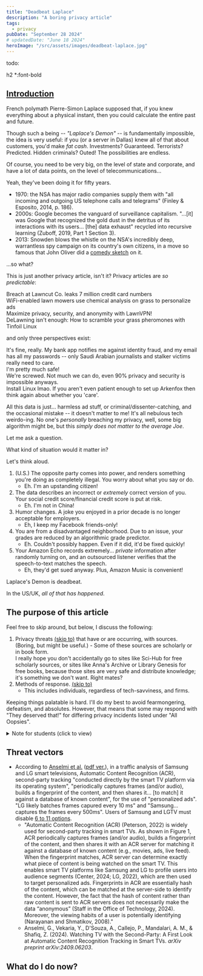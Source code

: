 ```yaml
---
title: "Deadbeat Laplace"
description: "A boring privacy article"
tags:
  - privacy
pubDate: "September 28 2024"
# updatedDate: "June 18 2024"
heroImage: "/src/assets/images/deadbeat-laplace.jpg"
---
```


todo:

h2 \*:font-bold

<h2 id="introduction" class="mt-0">
  <a href="#introduction">Introduction</a>
</h2>

French polymath Pierre-Simon Laplace supposed that, if you knew everything
about a physical instant, then you could calculate the entire past and future.

Though such a being -- _"Laplace's Demon"_ -- is fundamentally impossible,
the idea is very useful: if you (or a server in Dallas) knew all of that about
customers, you'd make _fat cash_. Investments? Guaranteed. Terrorists?
Predicted. Hidden criminals? Outed! The possibilities are endless.

Of course, you need to be very big, on the level of state and corporate, and
have a lot of data points, on the level of telecommunications...

Yeah, they've been doing it for fifty years.

- 1970: the NSA has major radio companies supply them
  with "all incoming and outgoing US telephone calls and telegrams"
  (Finley & Esposito, 2014, p. 186).
- 2000s: Google becomes the vanguard of surveillance capitalism.
  "...\[it\] was Google that recognized the gold dust in the detritus of its
  interactions with its users... \[the\] data exhaust" recycled into
  recursive learning (Zuboff, 2019, Part 1 Section 3).
- 2013: Snowden blows the whistle on the NSA's incredibly deep,
  warrantless spy campaign on its country's own citizens, in a move so famous
  that John Oliver did a [comedy sketch](https://www.youtube.com/watch?v=XEVlyP4_11M)
  on it.

...so what?

This is just another privacy article, isn't it? Privacy articles are _so predictable_:

<div class="grid grid-cols-2 gap-2 *:p-2 *:border-2 *:border-[var(--white)] *:rounded-lg *:*:m-0">
  <div>Breach at Lawncut Co. leaks 7 million credit card numbers</div>
  <div>
    WiFi-enabled lawn mowers use chemical analysis on grass to personalize ads
  </div>
  <div>Maximize privacy, security, and anonymity with LawnVPN!</div>
  <div>
    DeLawning isn't enough: How to scramble your grass pheromones with Tinfoil
    Linux
  </div>
</div>

and only three perspectives exist:

<div class="grid grid-cols-2 gap-2 *:p-2 *:border-2 *:border-[var(--white)] *:rounded-lg *:*:m-0">
  <div class="row-span-2">
    It's fine, really. My bank app notifies me against identity fraud, and my
    email has all my passwords -- only Saudi Arabian journalists and stalker
    victims really need to care.
    <br />
    I'm pretty much safe!
  </div>
  <div>
    We're screwed. Not much we can do, even 90% privacy and security is
    impossible anyways.
  </div>
  <div>
    Install Linux lmao. If you aren't even patient enough to set up Arkenfox
    then think again about whether you 'care'.
  </div>
</div>

All this data is just... harmless ad stuff, or criminal/dissenter-catching, and
the occasional mistake -- it doesn't matter to me! It's all nebulous tech
weirdo-ing. No one's _personally_ breaching my privacy, well, some big algorithm
might be, but this _simply does not matter to the average Joe_.

Let me ask a question.

What kind of situation would it matter in?

Let's think aloud.

1. (U.S.) The opposite party comes into power, and renders something you're
   doing as completely illegal. You worry about what you say or do.
   - Eh. I'm an upstanding citizen!
2. The data describes an incorrect or _extremely_ correct version of you.
   Your social credit score/financial credit score is put at risk.
   - Eh. I'm not in China!
3. Humor changes. A joke you enjoyed in a prior decade is no longer acceptable
   for employers.
   - Eh, I keep my Facebook friends-only!
4. You are from a disadvantaged neighborhood. Due to an issue, your grades are
   reduced by an algorithmic grade predictor.
   - Eh. Couldn't possibly happen. Even if it did, it'd be fixed quickly!
5. Your Amazon Echo records extremely... _private_ information after randomly
   turning on, and an outsourced listener verifies that the speech-to-text matches
   the speech.
   - Eh, they'd get sued anyway. Plus, Amazon Music is convenient!

Laplace's Demon is deadbeat.

In the US/UK, _all of that has happened_.

## The purpose of this article

Feel free to skip around, but below, I discuss the following:

1. Privacy threats <a href="#threat-vectors">(skip to)</a> that have or are occurring, with sources. (Boring, but
   might be useful.) - Some of these sources are scholarly or in book form. <br />
   I really hope you
   don't accidentally go to sites like Sci-Hub for free scholarly sources, or
   sites like Anna's Archive or Library Genesis for free books,
   because those sites are very safe and distribute knowledge; it's something
   we don't want. Right mates?
2. Methods of response. <a href="#what-do-i-do-now">(skip to)</a>
   - This includes individuals, regardless of tech-savviness, and firms.

Keeping things palatable is hard. I'll do my best to avoid fearmongering,
defeatism, and absolutes. However, that means that some may respond with
"They deserved that!" for differing privacy incidents listed under "All Oopsies".

<details class="p-2 mr-8 border-2 border-[var(--white)] rounded-lg">
  <summary>Note for students (click to view)</summary>

<b>HISTORICAL CONTEXT:</b> Corporate digital surveillance capitalism since the
2000s, along with state digital surveillance as illustrated by Snowden's 2013
leak, has exacerbated over time, leading to an increased concern in online
privacy, awareness, and alleviation.

<b>INTENDED AUDIENCE</b>: Citizens, technically savvy or not, and people in
power at relevant firms, who want verifiably real, actionable, colorful
information without combing through research papers, repetitive slog, or overly
biased views.

<b>PURPOSE:</b> To provide a concise, verifiable list of issue vectors and
mitigations, including specific citations, summaries, and brief analyses.

<b>POINT OF VIEW:</b> Online privacy is a disaster, but everyone deserves
privacy, regardless of background.

</details>

## Threat vectors

- According to [Anselmi et al.](https://arxiv.org/html/2409.06203v1) ([pdf ver.](https://arxiv.org/pdf/2409.06203)), in a traffic analysis of Samsung and LG smart televisions, Automatic Content Recognition (ACR), second-party tracking "conducted directly by the smart TV platform via its operating system", "periodically captures frames (and/or audio), builds a fingerprint of the content, and then shares it... \[to match\] it against a database of known content", for the use of "personalized ads". "LG likely batches frames capured every 10 ms" and "Samsung... captures the frames every 500ms". Users of Samsung and LGTV must disable [6 to 11 options](https://arxiv.org/html/2409.06203v1#A0.T1).
  - "Automatic Content Recognition (ACR) (Peterson, 2022) is widely used for second-party tracking in smart TVs. As shown in Figure 1, ACR periodically captures frames (and/or audio), builds a fingerprint of the content, and then shares it with an ACR server for matching it against a database of known content (e.g., movies, ads, live feed). When the fingerprint matches, ACR server can determine exactly what piece of content is being watched on the smart TV. This enables smart TV platforms like Samsung and LG to profile users into audience segments (Center, 2024; LG, 2022), which are then used to target personalized ads. Fingerprints in ACR are essentially hash of the content, which can be matched at the server-side to identify the content. However, the fact that the hash of content rather than raw content is sent to ACR servers does not necessarily make the data “anonymous” (Staff in the Office of Technology, 2024). Moreover, the viewing habits of a user is potentially identifying (Narayanan and Shmatikov, 2008)."
  - Anselmi, G., Vekaria, Y., D'Souza, A., Callejo, P., Mandalari, A. M., & Shafiq, Z. (2024). Watching TV with the Second-Party: A First Look at Automatic Content Recognition Tracking in Smart TVs. _arXiv preprint arXiv:2409.06203_.

## What do I do now?
